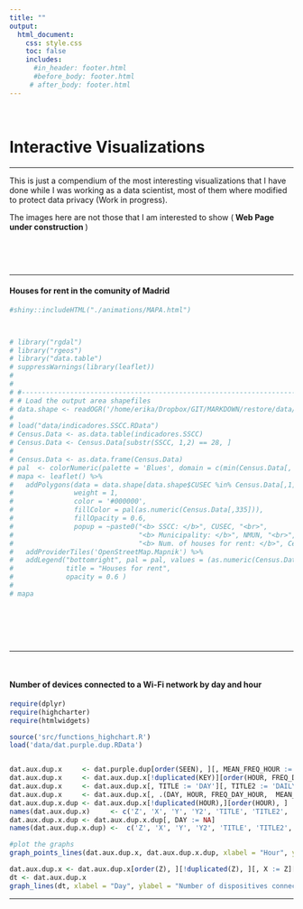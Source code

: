 ```yaml
---
title: ""
output: 
  html_document:
    css: style.css
    toc: false
    includes:
      #in_header: footer.html
      #before_body: footer.html
     # after_body: footer.html
---
```


&nbsp;
&nbsp;
<left> <h1> <strong> Interactive Visualizations </strong></h1> </left>

---

This is just a compendium of the most interesting visualizations that I have done while I was working as a data scientist, most of them where modified to protect data privacy (Work in progress).

The images here are not those that I am interested to show (<strong> Web Page under construction </strong>)

&nbsp;
&nbsp;

&nbsp;
&nbsp;


---

<left> <h4> <strong> Houses for rent in the comunity of  Madrid </strong></h4> </left>

```r


#shiny::includeHTML("./animations/MAPA.html")



# library("rgdal")
# library("rgeos")
# library("data.table")
# suppressWarnings(library(leaflet))
# 
# 
# #------------------------------------------------------------------------------------
# # Load the output area shapefiles
# data.shape <- readOGR('/home/erika/Dropbox/GIT/MARKDOWN/restore/data/map/sscc_2016.shp', verbose = F)
# 
# load("data/indicadores.SSCC.RData")
# Census.Data <- as.data.table(indicadores.SSCC)
# Census.Data <- Census.Data[substr(SSCC, 1,2) == 28, ]
# 
# Census.Data <- as.data.frame(Census.Data)
# pal  <- colorNumeric(palette = 'Blues', domain = c(min(Census.Data[, 335]), max(Census.Data[, 335])))
# mapa <- leaflet() %>%
#   addPolygons(data = data.shape[data.shape$CUSEC %in% Census.Data[,1], ],
#               weight = 1,
#               color = '#000000',
#               fillColor = pal(as.numeric(Census.Data[,335])),
#               fillOpacity = 0.6,
#               popup = ~paste0("<b> SSCC: </b>", CUSEC, "<br>",
#                               "<b> Municipality: </b>", NMUN, "<br>",
#                               "<b> Num. of houses for rent: </b>", Census.Data[, 335], "<br>")) %>%
#   addProviderTiles('OpenStreetMap.Mapnik') %>%
#   addLegend("bottomright", pal = pal, values = (as.numeric(Census.Data[,335])),
#             title = "Houses for rent",
#             opacity = 0.6 )
# 
# mapa

``` 
   
  

\
\

&nbsp;

--- 

&nbsp;

<left> <h4> <strong> Number of devices connected to a Wi-Fi network by day and hour </strong></h4> </left>



```r
require(dplyr)
require(highcharter)
require(htmlwidgets)

source('src/functions_highchart.R')
load('data/dat.purple.dup.RData')


dat.aux.dup.x     <- dat.purple.dup[order(SEEN), ][, MEAN_FREQ_HOUR := round(mean(FREQ_DAY_HOUR),2), by = HOUR][, .(DAY, HOUR, FREQ_DAY_HOUR, MEAN_FREQ_HOUR, MONTH, YEAR)][, KEY := paste0(DAY, '-', HOUR)]
dat.aux.dup.x     <- dat.aux.dup.x[!duplicated(KEY)][order(HOUR, FREQ_DAY_HOUR), ]
dat.aux.dup.x     <- dat.aux.dup.x[, TITLE := 'DAY'][, TITLE2 := 'DAILY MEAN'] 
dat.aux.dup.x     <- dat.aux.dup.x[, .(DAY, HOUR, FREQ_DAY_HOUR,  MEAN_FREQ_HOUR, TITLE, TITLE2, MONTH, YEAR)] 
dat.aux.dup.x.dup <- dat.aux.dup.x[!duplicated(HOUR),][order(HOUR), ]
names(dat.aux.dup.x)     <- c('Z', 'X', 'Y', 'Y2', 'TITLE', 'TITLE2', 'W', 'H')
dat.aux.dup.x.dup <- dat.aux.dup.x.dup[, DAY := NA]
names(dat.aux.dup.x.dup) <-  c('Z', 'X', 'Y', 'Y2', 'TITLE', 'TITLE2', 'W', 'H')

#plot the graphs
graph_points_lines(dat.aux.dup.x, dat.aux.dup.x.dup, xlabel = "Hour", ylabel = "Number of dispositives connected", ylegend ='Frequency')

dat.aux.dup.x <- dat.aux.dup.x[order(Z), ][!duplicated(Z), ][, X := Z][, Z := NULL]
dt <- dat.aux.dup.x
graph_lines(dt, xlabel = "Day", ylabel = "Number of dispositives connected", ylegend ='Frequency', zlegend ='Day')

 ``` 


---

   
   

